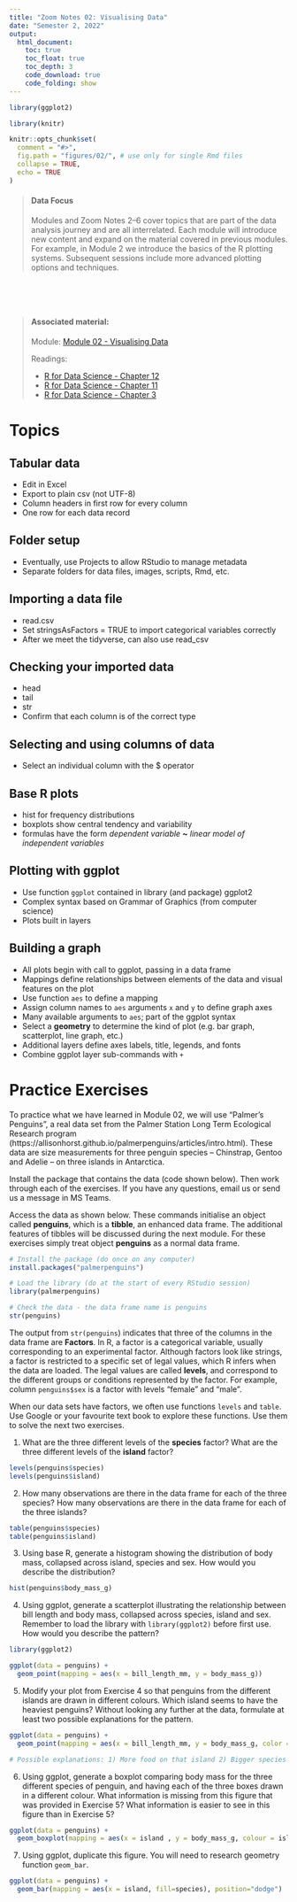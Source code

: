 ```yaml
---
title: "Zoom Notes 02: Visualising Data"
date: "Semester 2, 2022"
output:
  html_document:
    toc: true
    toc_float: true
    toc_depth: 3
    code_download: true
    code_folding: show
---
```

  
```r
library(ggplot2)

library(knitr)

knitr::opts_chunk$set(
  comment = "#>",
  fig.path = "figures/02/", # use only for single Rmd files
  collapse = TRUE,
  echo = TRUE
)
```

> #### Data Focus
  >
  > Modules and Zoom Notes 2--6 cover topics that are part of the data analysis journey and are all interrelated. Each module will introduce new content and expand on the material covered in previous modules. For example, in Module 2 we introduce the basics of the R plotting systems. Subsequent sessions include more advanced plotting options and techniques.

\

\

> #### Associated material:
>
> Module: [Module 02 - Visualising Data](02-visualise.html)
> 
> Readings:
>   
> - [R for Data Science - Chapter 12](https://r4ds.had.co.nz/tidy-data.html)
> - [R for Data Science - Chapter 11](https://r4ds.had.co.nz/data-import.html)
> - [R for Data Science - Chapter 3](https://r4ds.had.co.nz/data-visualisation.html)


# Topics

## Tabular data

- Edit in Excel
- Export to plain csv (not UTF-8)
- Column headers in first row for every column
- One row for each data record

## Folder setup

- Eventually, use Projects to allow RStudio to manage metadata
- Separate folders for data files, images, scripts, Rmd, etc.

## Importing a data file

- read.csv
- Set stringsAsFactors = TRUE to import categorical variables correctly
- After we meet the tidyverse, can also use read_csv

## Checking your imported data

- head
- tail
- str
- Confirm that each column is of the correct type

## Selecting and using columns of data

- Select an individual column with the $ operator

## Base R plots

- hist for frequency distributions
- boxplots show central tendency and variability
- formulas have the form *dependent variable* **~** *linear model of independent variables*

## Plotting with ggplot

- Use function `ggplot` contained in library (and package) ggplot2
- Complex syntax based on Grammar of Graphics (from computer science)
- Plots built in layers

## Building a graph

- All plots begin with call to ggplot, passing in a data frame
- Mappings define relationships between elements of the data and visual features on the plot
- Use function `aes` to define a mapping
- Assign column names to `aes` arguments `x` and `y` to define graph axes
- Many available arguments to `aes`; part of the ggplot syntax
- Select a **geometry** to determine the kind of plot (e.g. bar graph, scatterplot, line graph, etc.)
- Additional layers define axes labels, title, legends, and fonts
- Combine ggplot layer sub-commands with `+`

# Practice Exercises

To practice what we have learned in Module 02, we will use "Palmer's Penguins", a real data set from the Palmer Station Long Term Ecological Research program (https://allisonhorst.github.io/palmerpenguins/articles/intro.html). These data are size measurements for three penguin species -- Chinstrap, Gentoo and Adelie -- on three islands in Antarctica.

Install the package that contains the data (code shown below). Then work through each of the exercises. If you have any questions, email us or send us a message in MS Teams.

Access the data as shown below. These commands initialise an object called **penguins**, which is a **tibble**, an enhanced data frame. The additional features of tibbles will be discussed during the next module. For these exercises simply treat object **penguins** as a normal data frame.

```r

# Install the package (do once on any computer)
install.packages("palmerpenguins")
```

```r
# Load the library (do at the start of every RStudio session)
library(palmerpenguins)

# Check the data - the data frame name is penguins
str(penguins)
```

The output from `str(penguins`) indicates that three of the columns in the data frame are **Factors**. In R, a factor is a categorical variable, usually corresponding to an experimental factor. Although factors look like strings, a factor is restricted to a specific set of legal values, which R infers when the data are loaded. The legal values are called **levels**, and correspond to the different groups or conditions represented by the factor. For example, column `penguins$sex` is a factor with levels "female" and "male". 

When our data sets have factors, we often use functions `levels` and `table`. Use Google or your favourite text book to explore these functions. Use them to solve the next two exercises.

1. What are the three different levels of the **species** factor? What are the three different levels of the **island** factor?

```r
levels(penguins$species)
levels(penguins$island)
```

2.  How many observations are there in the data frame for each of the three species? How many observations are there in the data frame for each of the three islands?

```r
table(penguins$species)
table(penguins$island)
```

3. Using base R, generate a histogram showing the distribution of body mass, collapsed across island, species and sex. How would you describe the distribution?

```r
hist(penguins$body_mass_g)
```

4. Using ggplot, generate a scatterplot illustrating the relationship between bill length and body mass, collapsed across species, island and sex. Remember to load the library with `library(ggplot2)` before first use. How would you describe the pattern?

```r

library(ggplot2)

ggplot(data = penguins) +
  geom_point(mapping = aes(x = bill_length_mm, y = body_mass_g))

```

5. Modify your plot from Exercise 4 so that penguins from the different islands are drawn in different colours. Which island seems to have the heaviest penguins? Without looking any further at the data, formulate at least two possible explanations for the pattern.

```r
ggplot(data = penguins) +
  geom_point(mapping = aes(x = bill_length_mm, y = body_mass_g, color = island))

# Possible explanations: 1) More food on that island 2) Bigger species of penguin on that island

```

6. Using ggplot, generate a boxplot comparing body mass for the three different species of penguin, and having each of the three boxes drawn in a different colour. What information is missing from this figure that was provided in  Exercise 5? What information is easier to see in this figure than in Exercise 5?

```r
ggplot(data = penguins) +
  geom_boxplot(mapping = aes(x = island , y = body_mass_g, colour = island))

```

7. Using ggplot, duplicate this figure. You will need to research geometry function `geom_bar`.

```r
ggplot(data = penguins) +
  geom_bar(mapping = aes(x = island, fill=species), position="dodge")
```

\
